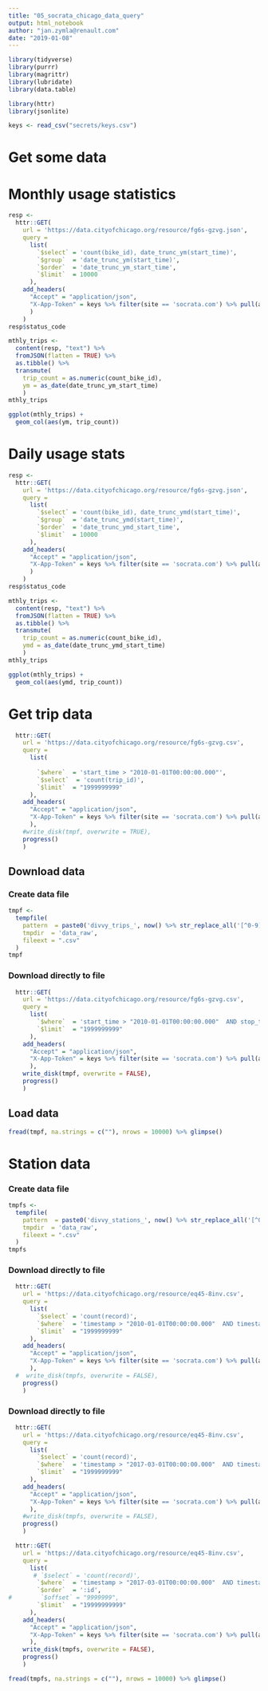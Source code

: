 ```yaml
---
title: "05_socrata_chicago_data_query"
output: html_notebook
author: "jan.zymla@renault.com"
date: "2019-01-08"
---
```


```r
library(tidyverse)
library(purrr)
library(magrittr)
library(lubridate)
library(data.table)
```

```r
library(httr)
library(jsonlite)
```

```r
keys <- read_csv("secrets/keys.csv")
```


# Get some data
# Monthly usage statistics
```r
resp <- 
  httr::GET(
    url = 'https://data.cityofchicago.org/resource/fg6s-gzvg.json',
    query = 
      list(
        `$select` = 'count(bike_id), date_trunc_ym(start_time)',
        `$group`  = 'date_trunc_ym(start_time)',
        `$order`  = 'date_trunc_ym_start_time',
        `$limit`  = 10000
      ),
    add_headers(
      "Accept" = "application/json",
      "X-App-Token" = keys %>% filter(site == 'socrata.com') %>% pull(app_key)
      )
    )
resp$status_code
```

```r
mthly_trips <- 
  content(resp, "text") %>% 
  fromJSON(flatten = TRUE) %>% 
  as.tibble() %>% 
  transmute(
    trip_count = as.numeric(count_bike_id),
    ym = as_date(date_trunc_ym_start_time)
    )
mthly_trips
```



```r
ggplot(mthly_trips) +
  geom_col(aes(ym, trip_count))
```
# Daily usage stats
```r
resp <- 
  httr::GET(
    url = 'https://data.cityofchicago.org/resource/fg6s-gzvg.json',
    query = 
      list(
        `$select` = 'count(bike_id), date_trunc_ymd(start_time)',
        `$group`  = 'date_trunc_ymd(start_time)',
        `$order`  = 'date_trunc_ymd_start_time',
        `$limit`  = 10000
      ),
    add_headers(
      "Accept" = "application/json",
      "X-App-Token" = keys %>% filter(site == 'socrata.com') %>% pull(app_key)
      )
    )
resp$status_code
```

```r
mthly_trips <- 
  content(resp, "text") %>% 
  fromJSON(flatten = TRUE) %>% 
  as.tibble() %>% 
  transmute(
    trip_count = as.numeric(count_bike_id),
    ymd = as_date(date_trunc_ymd_start_time)
    )
mthly_trips
```



```r
ggplot(mthly_trips) +
  geom_col(aes(ymd, trip_count))
```
# Get trip data

```r
  httr::GET(
    url = 'https://data.cityofchicago.org/resource/fg6s-gzvg.csv',
    query = 
      list(
        
        `$where`  = 'start_time > "2010-01-01T00:00:00.000"',
        `$select`  = 'count(trip_id)',
        `$limit`  = "1999999999"
      ),
    add_headers(
      "Accept" = "application/json",
      "X-App-Token" = keys %>% filter(site == 'socrata.com') %>% pull(app_key)
      ),
    #write_disk(tmpf, overwrite = TRUE),
    progress()
    )
```
## Download data
### Create data file
```r
tmpf <-
  tempfile(
    pattern  = paste0('divvy_trips_', now() %>% str_replace_all('[^0-9]+', '_'), '_'),
    tmpdir  = 'data_raw',
    fileext = ".csv"
  )
tmpf
```
### Download directly to file
```r
  httr::GET(
    url = 'https://data.cityofchicago.org/resource/fg6s-gzvg.csv',
    query = 
      list(
        `$where`  = 'start_time > "2010-01-01T00:00:00.000"  AND stop_time <= "2020-01-01T00:00:00.000"',
        `$limit`  = "1999999999"
      ),
    add_headers(
      "Accept" = "application/json",
      "X-App-Token" = keys %>% filter(site == 'socrata.com') %>% pull(app_key)
      ),
    write_disk(tmpf, overwrite = FALSE),
    progress()
    )
```

## Load data
```r
fread(tmpf, na.strings = c(""), nrows = 10000) %>% glimpse()
```

# Station data
### Create data file
```r
tmpfs <-
  tempfile(
    pattern  = paste0('divvy_stations_', now() %>% str_replace_all('[^0-9]+', '_'), '_'),
    tmpdir  = 'data_raw',
    fileext = ".csv"
  )
tmpfs
```
### Download directly to file
```r
  httr::GET(
    url = 'https://data.cityofchicago.org/resource/eq45-8inv.csv',
    query = 
      list(
        `$select` = 'count(record)',
        `$where`  = 'timestamp > "2010-01-01T00:00:00.000"  AND timestamp <= "2020-01-01T00:00:00.000"',
        `$limit`  = "1999999999"
      ),
    add_headers(
      "Accept" = "application/json",
      "X-App-Token" = keys %>% filter(site == 'socrata.com') %>% pull(app_key)
      ),
  #  write_disk(tmpfs, overwrite = FALSE),
    progress()
    )
```

### Download directly to file
```r
  httr::GET(
    url = 'https://data.cityofchicago.org/resource/eq45-8inv.csv',
    query = 
      list(
        `$select` = 'count(record)',
        `$where`  = 'timestamp > "2017-03-01T00:00:00.000"  AND timestamp <= "2017-08-01T00:00:00.000"',
        `$limit`  = "1999999999"
      ),
    add_headers(
      "Accept" = "application/json",
      "X-App-Token" = keys %>% filter(site == 'socrata.com') %>% pull(app_key)
      ),
    #write_disk(tmpfs, overwrite = FALSE),
    progress()
    )
```
```r
  httr::GET(
    url = 'https://data.cityofchicago.org/resource/eq45-8inv.csv',
    query = 
      list(
       # `$select` = 'count(record)',
        `$where`  = 'timestamp > "2017-03-01T00:00:00.000"  AND timestamp <= "2017-08-01T00:00:00.000"', #'timestamp > "2010-01-01T00:00:00.000"  AND timestamp <= "2020-01-01T00:00:00.000"',
        `$order`  = ':id',
#        `$offset` = "9999999",
        `$limit`  = "19999999999"
      ),
    add_headers(
      "Accept" = "application/json",
      "X-App-Token" = keys %>% filter(site == 'socrata.com') %>% pull(app_key)
      ),
    write_disk(tmpfs, overwrite = FALSE),
    progress()
    )
```


```r
fread(tmpfs, na.strings = c(""), nrows = 10000) %>% glimpse()
```